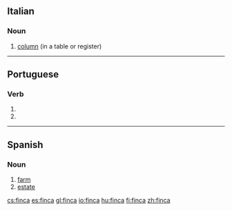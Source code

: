 ==Italian==

===Noun===
{{it-noun|finc|f|a|he}}

# [[column]] (in a table or register)

----

==Portuguese==

===Verb===
{{pt-verb form}}

# {{pt-verb form of|[[fincar]]|ar|indicative|present|singular|third}}
# {{pt-verb form of|[[fincar]]|ar|imperative|affirmative|singular|second}}

----

==Spanish==

===Noun===
{{es-noun|f}}

# [[farm]]
# [[estate]]

[[cs:finca]]
[[es:finca]]
[[gl:finca]]
[[io:finca]]
[[hu:finca]]
[[fi:finca]]
[[zh:finca]]